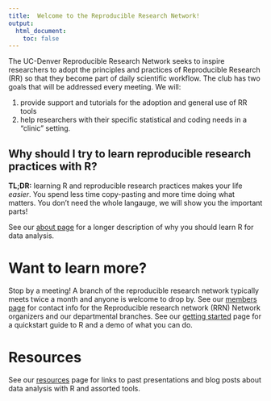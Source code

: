 ```yaml
---
title:  Welcome to the Reproducible Research Network! 
output:
  html_document:
    toc: false
---
```




The UC-Denver Reproducible Research Network seeks to inspire researchers to adopt the principles and practices of Reproducible Research (RR) so that they become part of daily scientific workflow. The club has two goals that will be addressed every meeting. We will: 

1. provide support and tutorials for the adoption and general use of RR tools 
2. help researchers with their specific statistical and coding needs in a "clinic" setting.


## Why should I try to learn reproducible research practices with R?

**TL;DR:** learning R and reproducible research practices makes your life _easier_. You spend less time copy-pasting and more time doing what matters. You don't need the whole langauge, we will show you the important parts!

See our [about page](about.html) for a longer description of why you should learn R for data analysis. 


# Want to learn more?

Stop by a meeting! A branch of the reproducible research network typically meets twice a month and anyone is welcome to drop by. See our [members page](members.html) for contact info for the Reproducible research network (RRN) Network organizers and our departmental branches.
See our [getting started](getting-started.html) page for a quickstart guide to R and a demo of what you can do. 

# Resources

See our [resources](resources.html) page for links to past presentations and blog posts about data analysis with R and assorted tools. 

